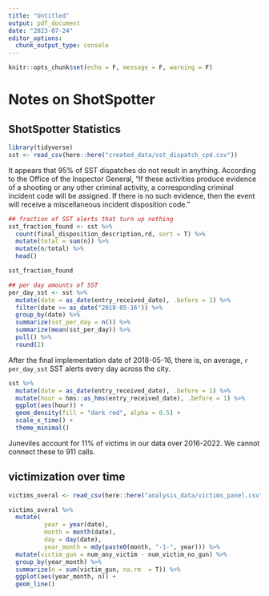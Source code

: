 ```yaml
---
title: "Untitled"
output: pdf_document
date: "2023-07-24"
editor_options: 
  chunk_output_type: console
---
```


```r
knitr::opts_chunk$set(echo = F, message = F, warning = F)
```

# Notes on ShotSpotter

## ShotSpotter Statistics

```r
library(tidyverse)
sst <- read_csv(here::here("created_data/sst_dispatch_cpd.csv"))

```

It appears that 95% of SST dispatches do not result in anything. According to the Office of the Inspector General, "If these activities
produce evidence of a shooting or any other criminal activity, a corresponding criminal incident code will be assigned. If there is no such evidence, then the event will receive a miscellaneous incident disposition code."


```r
## fraction of SST alerts that turn up nothing
sst_fraction_found <- sst %>% 
  count(final_disposition_description,rd, sort = T) %>% 
  mutate(total = sum(n)) %>% 
  mutate(n/total) %>%
  head()

sst_fraction_found
```



```r
## per day amounts of SST
per_day_sst <- sst %>% 
  mutate(date = as_date(entry_received_date), .before = 1) %>% 
  filter(date >= as_date("2018-05-16")) %>% 
  group_by(date) %>% 
  summarize(sst_per_day = n()) %>% 
  summarize(mean(sst_per_day)) %>% 
  pull() %>% 
  round(2)
```

After the final implementation date of 2018-05-16, there is, on average, `r per_day_sst` SST alerts every day across the city.


```r
sst %>% 
  mutate(date = as_date(entry_received_date), .before = 1) %>% 
  mutate(hour = hms::as_hms(entry_received_date), .before = 1) %>% 
  ggplot(aes(hour)) +
  geom_density(fill = "dark red", alpha = 0.5) +
  scale_x_time() +
  theme_minimal()
```

Juneviles account for 11% of victims in our data over 2016-2022. We cannot connect these to 911 calls.


## victimization over time

```r


victims_overal <- read_csv(here::here("analysis_data/victims_panel.csv"))

victims_overal %>% 
  mutate(
          year = year(date),
          month = month(date),
          day = day(date),
          year_month = mdy(paste0(month, "-1-", year))) %>% 
  mutate(victim_gun = num_any_victim - num_victim_no_gun) %>% 
  group_by(year_month) %>% 
  summarize(n = sum(victim_gun, na.rm  = T)) %>% 
  ggplot(aes(year_month, n)) +
  geom_line()

```

